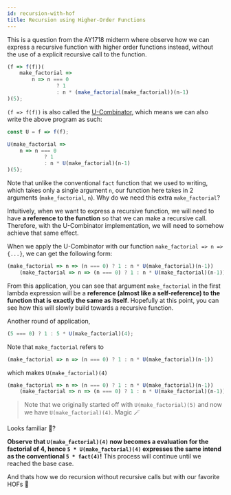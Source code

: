 ```yaml
---
id: recursion-with-hof
title: Recursion using Higher-Order Functions
---
```


This is a question from the AY1718 midterm where observe how we can express a recursive function with higher order functions instead, without the use of a explicit recursive call to the function.

```javascript
(f => f(f))(
    make_factorial => 
        n => n === 0 
                ? 1 
                : n * (make_factorial(make_factorial))(n-1)
)(5);
```

`(f => f(f))` is also called the [U-Combinator](https://www.tfeb.org/fragments/2020/03/09/the-u-combinator/), which means we can also write the above program as such:

```javascript
const U = f => f(f);

U(make_factorial => 
    n => n === 0 
            ? 1 
            : n * U(make_factorial)(n-1)
)(5);
```

Note that unlike the conventional `fact` function that we used to writing, which takes only a single argument `n`, our function here takes in 2 arguments (`make_factorial`, `n`). Why do we need this extra `make_factorial`?

Intuitively, when we want to express a recursive function, we will need to have **a reference to the function** so that we can make a recursive call. Therefore, with the U-Combinator implementation, we will need to somehow achieve that same effect.

When we apply the U-Combinator with our function `make_factorial => n => {...}`, we can get the following form:

```javascript
(make_factorial => n => (n === 0) ? 1 : n * U(make_factorial)(n-1))
    (make_factorial => n => (n === 0) ? 1 : n * U(make_factorial)(n-1))(5);
```

From this application, you can see that argument `make_factorial` in the first lambda expression will be a **reference (almost like a self-reference) to the function that is exactly the same as itself**. Hopefully at this point, you can see how this will slowly build towards a recursive function.

Another round of application,

```javascript
(5 === 0) ? 1 : 5 * U(make_factorial)(4);
```

Note that `make_factorial` refers to

```javascript
(make_factorial => n => (n === 0) ? 1 : n * U(make_factorial)(n-1))
```

which makes `U(make_factorial)(4)`

```javascript
(make_factorial => n => (n === 0) ? 1 : n * U(make_factorial)(n-1))
    (make_factorial => n => (n === 0) ? 1 : n * U(make_factorial)(n-1))(4)
```

> Note that we originally started off with `U(make_factorial)(5)` and now we have `U(make_factorial)(4)`. Magic 🪄

Looks familiar 🤔? 

**Observe that `U(make_factorial)(4)` now becomes a evaluation for the factorial of 4, hence `5 * U(make_factorial)(4)` expresses the same intend as the conventional `5 * fact(4)`!** This process will continue until we reached the base case.

And thats how we do recursion without recursive calls but with our favorite HOFs 🥳
